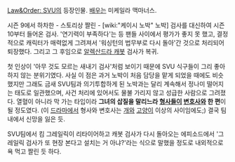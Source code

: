 [[Law&Order: SVU]]의 등장인물. [[배우]]는 미케일라 맥마너스.

시즌 9에서 하차한 - 스토리상 짤린 - [wiki:"케이시 노박" 노박] 검사를 대신하여 시즌 10부터 들어온 검사. '연기력이 부족하다'는 등 팬들 사이에서 평가가 좋지 못 했고, 결정적으로 캐릭터가 매력없게 그려져서 '워싱턴의 법무부로 다시 돌아'간 것으로 처리되어 퇴장했다. 그리고 그 후임으로 [[알렉산드라 캐봇]] 검사가 복귀. 

첫 인상이 '아무 것도 모르는 새내기 검사'처럼 보이기 때문에 SVU 식구들이 그리 좋아하지 않는 분위기였다. 사실 이 점은 과거 노박이 처음 담당을 맡게 되었을 때에도 비슷했지만 그래도 금새 SVU팀과 의기투합하게 된 노박과는 달리 계속해서 정나미 떨어지는 태도로 일관했으며, 사건 처리에 있어서도 물불 가리지 않고 성급한 사람으로 그려졌다. 열혈이 아니라 막 가는 타입이라 '''그녀의 삽질을 말리느라 [[형사]]들이 [[변호사]]와 한 편'''이 될 정도였다. (이 [[드라마]]에서 형사와 변호사는 [[개]]와 [[고양이]] 이상의 사이임에도;) 결국 팀내에서 신망을 잃은 듯.

SVU팀에서 킴 그레일릭이 리타이어하고 캐봇 검사가 다시 돌아오는 에피소드에서 '그레일릭 검사가 또 현장 본다고 설치는 거 아냐?'라는 식으로 말했을 정도로 내외적으로 욕 먹고 짤린 듯 하다.
